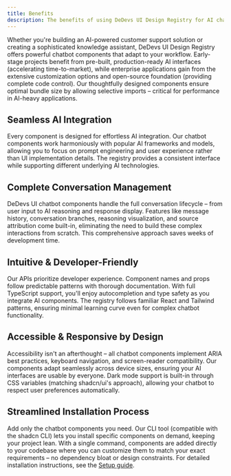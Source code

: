 ```yaml
---
title: Benefits
description: The benefits of using DeDevs UI Design Registry for AI chatbots.
---
```


Whether you're building an AI-powered customer support solution or creating a sophisticated knowledge assistant, DeDevs UI Design Registry offers powerful chatbot components that adapt to your workflow. Early-stage projects benefit from pre-built, production-ready AI interfaces (accelerating time-to-market), while enterprise applications gain from the extensive customization options and open-source foundation (providing complete code control). Our thoughtfully designed components ensure optimal bundle size by allowing selective imports – critical for performance in AI-heavy applications.

## Seamless AI Integration

Every component is designed for effortless AI integration. Our chatbot components work harmoniously with popular AI frameworks and models, allowing you to focus on prompt engineering and user experience rather than UI implementation details. The registry provides a consistent interface while supporting different underlying AI technologies.

## Complete Conversation Management

DeDevs UI chatbot components handle the full conversation lifecycle – from user input to AI reasoning and response display. Features like message history, conversation branches, reasoning visualization, and source attribution come built-in, eliminating the need to build these complex interactions from scratch. This comprehensive approach saves weeks of development time.

## Intuitive & Developer-Friendly

Our APIs prioritize developer experience. Component names and props follow predictable patterns with thorough documentation. With full TypeScript support, you'll enjoy autocompletion and type safety as you integrate AI components. The registry follows familiar React and Tailwind patterns, ensuring minimal learning curve even for complex chatbot functionality.

## Accessible & Responsive by Design

Accessibility isn't an afterthought – all chatbot components implement ARIA best practices, keyboard navigation, and screen-reader compatibility. Our components adapt seamlessly across device sizes, ensuring your AI interfaces are usable by everyone. Dark mode support is built-in through CSS variables (matching shadcn/ui's approach), allowing your chatbot to respect user preferences automatically.

## Streamlined Installation Process

Add only the chatbot components you need. Our CLI tool (compatible with the shadcn CLI) lets you install specific components on demand, keeping your project lean. With a single command, components are added directly to your codebase where you can customize them to match your exact requirements – no dependency bloat or design constraints. For detailed installation instructions, see the [Setup guide](/docs/setup).
